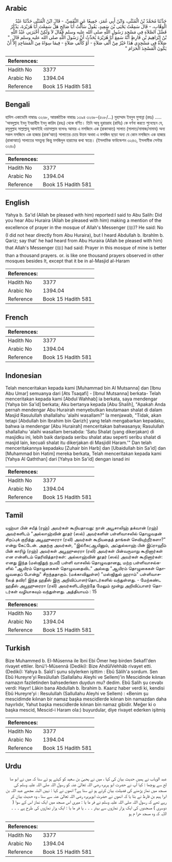 ## Arabic


<div dir="rtl" lang="ar" style={{fontSize:'larger',backgroundColor:'#f8f9fa',padding:20}}>
حَدَّثَنَا مُحَمَّدُ بْنُ الْمُثَنَّى، وَابْنُ أَبِي عُمَرَ، جَمِيعًا عَنِ الثَّقَفِيِّ، - قَالَ ابْنُ الْمُثَنَّى حَدَّثَنَا عَبْدُ الْوَهَّابِ، - قَالَ سَمِعْتُ يَحْيَى بْنَ سَعِيدٍ، يَقُولُ سَأَلْتُ أَبَا صَالِحٍ هَلْ سَمِعْتَ أَبَا هُرَيْرَةَ، يَذْكُرُ فَضْلَ الصَّلاَةِ فِي مَسْجِدِ رَسُولِ اللَّهِ صلى الله عليه وسلم فَقَالَ لاَ وَلَكِنْ أَخْبَرَنِي عَبْدُ اللَّهِ بْنُ إِبْرَاهِيمَ بْنِ قَارِظٍ أَنَّهُ سَمِعَ أَبَا هُرَيْرَةَ يُحَدِّثُ أَنَّ رَسُولَ اللَّهِ صلى الله عليه وسلم قَالَ ‏ "‏ صَلاَةٌ فِي مَسْجِدِي هَذَا خَيْرٌ مِنْ أَلْفِ صَلاَةٍ - أَوْ كَأَلْفِ صَلاَةٍ - فِيمَا سِوَاهُ مِنَ الْمَسَاجِدِ إِلاَّ أَنْ يَكُونَ الْمَسْجِدَ الْحَرَامَ ‏"‏ ‏
</div>
<div style={{backgroundColor:'#f8f9fa',padding:20, marginBottom: 10}}><table> <thead> <tr> <th>References:</th> <th></th> </tr> </thead> <tbody><tr><td>Hadith No</td><td>3377</td></tr><tr><td>Arabic No</td><td>1394.04</td></tr><tr><td>Reference</td><td>Book 15 Hadith 581</td></tr></tbody></table></div>

## Bengali


<div dir="ltr" lang="bn" style={{fontSize:'larger',backgroundColor:'#f8f9fa',padding:20}}>
হাদিস একাডেমি নাম্বারঃ ৩২৬৮, আন্তর্জাতিক নাম্বারঃ ১৩৯৪ ৩২৬৮-(৫০৮/...) মুহাম্মাদ ইবনুল মুসান্না (রহঃ) ..... 'আবদুল্লাহ ইবনু ইবরাহীম ইবনু কারিয (রহঃ) থেকে বর্ণিত। তিনি আবূ হুরায়রাহ (রাযিঃ) কে বর্ণনা করতে শুনেছেন যে, রসূলুল্লাহ সাল্লাল্লাহু আলাইহি ওয়াসাল্লাম বলেনঃ আমার এ মসজিদে এক (রাকাআত) সালাত (সালাত/নামাজ/নামায) অন্য সকল মসজিদে এক হাজার (রাক’আত) সালাতের চেয়ে উত্তম অথবা এ মসজিদ ছাড়া অন্য যে কোন মসজিদে এক হাজার (রাকাআত) সালাতের সমতুল্য কিন্তু মসজিদুল হারামের কথা স্বতন্ত্র। (ইসলামিক ফাউন্ডেশন ৩২৪৩, ইসলামীক সেন্টার ৩২৪০)
</div>
<div style={{backgroundColor:'#f8f9fa',padding:20, marginBottom: 10}}><table> <thead> <tr> <th>References:</th> <th></th> </tr> </thead> <tbody><tr><td>Hadith No</td><td>3377</td></tr><tr><td>Arabic No</td><td>1394.04</td></tr><tr><td>Reference</td><td>Book 15 Hadith 581</td></tr></tbody></table></div>

## English


<div dir="ltr" lang="en" style={{fontSize:'larger',backgroundColor:'#f8f9fa',padding:20}}>
Yahya b. Sa'id (Allah be pleased with him) reported:I said to Abu Salih: Did you hear Abu Huraira (Allah be pleased with him) making a mention of the excellence of prayer in the mosque of Allah's Messenger (ﷺ)? He said: No (I did not hear directly from Abu Huraira), but I heard Abdullah b. Ibrahlm b. Qariz; say that' he had heard from Abu Huraira (Allah be pleased with him) that Allah's Messenger (ﷺ) had said: Prayer in this mosque of mine is better than a thousand prayers. or. is like one thousand prayers observed in other mosques besides It, except that it be in al-Masjid al-Haram
</div>
<div style={{backgroundColor:'#f8f9fa',padding:20, marginBottom: 10}}><table> <thead> <tr> <th>References:</th> <th></th> </tr> </thead> <tbody><tr><td>Hadith No</td><td>3377</td></tr><tr><td>Arabic No</td><td>1394.04</td></tr><tr><td>Reference</td><td>Book 15 Hadith 581</td></tr></tbody></table></div>

## French


<div dir="ltr" lang="fr" style={{fontSize:'larger',backgroundColor:'#f8f9fa',padding:20}}>

</div>
<div style={{backgroundColor:'#f8f9fa',padding:20, marginBottom: 10}}><table> <thead> <tr> <th>References:</th> <th></th> </tr> </thead> <tbody><tr><td>Hadith No</td><td>3377</td></tr><tr><td>Arabic No</td><td>1394.04</td></tr><tr><td>Reference</td><td>Book 15 Hadith 581</td></tr></tbody></table></div>

## Indonesian


<div dir="ltr" lang="id" style={{fontSize:'larger',backgroundColor:'#f8f9fa',padding:20}}>
Telah menceritakan kepada kami [Muhammad bin Al Mutsanna] dan [Ibnu Abu Umar] semuanya dari [Ats Tsaqafi] - [Ibnul Mutsanna] berkata- Telah menceritakan kepada kami [Abdul Wahhab] ia berkata, saya mendengar [Yahya bin Sa'id] berkata; Aku bertanya kepada [Abu Shalih], "Apakah Anda pernah mendengar Abu Hurairah menyebutkan keutamaan shalat di dalam Masjid Rasulullah shallallahu 'alaihi wasallam?" Ia menjawab, "Tidak, akan tetapi [Abdullah bin Ibrahim bin Qarizh] yang telah mengabarkan kepadaku, bahwa ia mendengar [Abu Hurairah] menceritakan bahwasanya; Rasulullah shallallahu 'alaihi wasallam bersabda: 'Satu Shalat (yang dikerjakan) di masjidku ini, lebih baik daripada seribu shalat atau seperti seribu shalat di masjid lain, kecuali shalat itu dikerjakan di Masjidil Haram.'" Dan telah menceritakannya kepadaku [Zuhair bin Harb] dan [Ubaidullah bin Sa'id] dan [Muhammad bin Hatim] mereka berkata, Telah menceritakan kepada kami [Yahya Al Qaththan] dari [Yahya bin Sa'id] dengan isnad ini
</div>
<div style={{backgroundColor:'#f8f9fa',padding:20, marginBottom: 10}}><table> <thead> <tr> <th>References:</th> <th></th> </tr> </thead> <tbody><tr><td>Hadith No</td><td>3377</td></tr><tr><td>Arabic No</td><td>1394.04</td></tr><tr><td>Reference</td><td>Book 15 Hadith 581</td></tr></tbody></table></div>

## Tamil


<div dir="ltr" lang="ta" style={{fontSize:'larger',backgroundColor:'#f8f9fa',padding:20}}>
யஹ்யா பின் சயீத் (ரஹ்) அவர்கள் கூறியதாவது: நான் அபூசாலிஹ் தக்வான் (ரஹ்) அவர்களிடம் "அல்லாஹ்வின் தூதர் (ஸல்) அவர்களின் பள்ளிவாசலில் தொழுவதன் சிறப்புக் குறித்து அபூஹுரைரா (ரலி) அவர்கள் கூறியதைத் தாங்கள் செவியுற்றீர்களா?" என்று கேட்டேன். அதற்கு அவர்கள், "இல்லை;ஆயினும், அப்துல்லாஹ் பின் இப்ராஹீம் பின் காரிழ் (ரஹ்) அவர்கள் அபூஹுரைரா (ரலி) அவர்கள் பின்வருமாறு கூறினார்கள் என என்னிடம் தெரிவித்தார்கள்: அல்லாஹ்வின் தூதர் (ஸல்) அவர்கள் கூறினார்கள்: எனது இந்த (மஸ்ஜிதுந் நபவீ) பள்ளி வாசலில் தொழுவதானது, மற்ற பள்ளிவாசல்களில் "ஆயிரம் தொழுகைகள் தொழுவதைவிட" அல்லது "ஆயிரம் தொழுகைகள் தொழுவதைப் போன்று" சிறந்ததாகும். (மக்காவிலுள்ள) "மஸ்ஜிதுல் ஹராம்" பள்ளிவாசலைத் தவிர! இந்த ஹதீஸ் இரு அறிவிப்பாளர்தொடர்களில் வந்துள்ளது. - மேற்கண்ட ஹதீஸ் அபூஹுரைரா (ரலி) அவர்களிடமிருந்தே மேலும் மூன்று அறிவிப்பாளர் தொடர்கள் வழியாகவும் வந்துள்ளது. அத்தியாயம் : 15
</div>
<div style={{backgroundColor:'#f8f9fa',padding:20, marginBottom: 10}}><table> <thead> <tr> <th>References:</th> <th></th> </tr> </thead> <tbody><tr><td>Hadith No</td><td>3377</td></tr><tr><td>Arabic No</td><td>1394.04</td></tr><tr><td>Reference</td><td>Book 15 Hadith 581</td></tr></tbody></table></div>

## Turkish


<div dir="ltr" lang="tr" style={{fontSize:'larger',backgroundColor:'#f8f9fa',padding:20}}>
Bize Muhammed b. El-Müsenna ile îbni Ebi Ömer hep birden Sekafî'den rivayet ettiler. İbnü'l-Müsennâ (Dediki): Bize AhdûlVehhâb rivayet etti. (Dediki): Yahya b. Saîd'i şunu söylerken işittim : Ebû Sâlih'a sordum. Sen Ebû Hureyre'yi Resûlullah (Sallallahu Aleyhi ve Sellem)'in Mescidinde kılınan namazın faziletinden bahsederken duydun mu? dedim. Ebû Salih şu cevabı verdi: Hayır! Lâkin bana Abdullah b. İbrahim b. Kaarız haber verdi ki, kendisi Ebû Hureyre'yi : Resulullah (Sallullahu Aleyhi ve Sellem) : «Benim şu mescidimde kılınan bir namaz başka mescidlerde kılınan bin namazdan daha hayırlıdır, Yahut başka mescidlerde kılınan bin namaz gibidir. Meğer ki o başka mescid, Mescid-i Haram oIa:) buyurdular, diye rivayet ederken işitmiş
</div>
<div style={{backgroundColor:'#f8f9fa',padding:20, marginBottom: 10}}><table> <thead> <tr> <th>References:</th> <th></th> </tr> </thead> <tbody><tr><td>Hadith No</td><td>3377</td></tr><tr><td>Arabic No</td><td>1394.04</td></tr><tr><td>Reference</td><td>Book 15 Hadith 581</td></tr></tbody></table></div>

## Urdu


<div dir="rtl" lang="ur" style={{fontSize:'larger',backgroundColor:'#f8f9fa',padding:20}}>
عبد الوہاب نے ہمیں حدیث بیان کی کہا ، میں نے یحییٰ بن سعید کو کہتے ہو ئے سنا کہ میں نے ابو صا لح سے پوچھا : کیا آپ نے حضرت ابو ہریرہ رضی اللہ تعالیٰ عنہ کو رسول اللہ صلی اللہ علیہ وسلم کی مسجد میں نماز پڑھنے کی فضیلت بیان کرتے ہو ئے سنا ہے؟ انھوں نے کہا : نہیں البتہ مجھے عبد اللہ بن ابرا ہیم بن قارظ نے بتا یا کہ انھوں نے حضرت ابوہریرہ رضی اللہ تعالیٰ عنہ سے سنا ، وہ حدیث بیان کر رہے تھے کہ رسول اللہ صلی اللہ علیہ وسلم نے فر ما یا : میری اس مسجد میں ایک نماز اس کے سوا ( دوسری ) مسجدوں کی ایک ہزار نمازوں سے بہتر ۔ ۔ ۔ یا فر ما یا : ایک ہزار نمازوں کی طرح ہے ۔ ۔ ۔ الایہ کہ وہ مسجد حرا م ہو
</div>
<div style={{backgroundColor:'#f8f9fa',padding:20, marginBottom: 10}}><table> <thead> <tr> <th>References:</th> <th></th> </tr> </thead> <tbody><tr><td>Hadith No</td><td>3377</td></tr><tr><td>Arabic No</td><td>1394.04</td></tr><tr><td>Reference</td><td>Book 15 Hadith 581</td></tr></tbody></table></div>